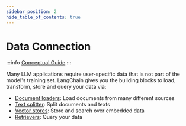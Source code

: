 ```yaml
---
sidebar_position: 2
hide_table_of_contents: true
---
```



# Data Connection 

:::info
[Conceptual Guide](https://docs.langchain.com/docs/components/indexing)
:::

Many LLM applications require user-specific data that is not part of the model's training set. LangChain gives you the 
building blocks to load, transform, store and query your data via:

- [Document loaders](/docs/modules/data_connection/document_loaders/): Load documents from many different sources
- [Text splitter](/docs/modules/data_connection/text_splitters/): Split documents and texts
- [Vector stores](/docs/modules/data_connection/vectorstores/): Store and search over embedded data
- [Retrievers](/docs/modules/data_connection/retrievers/): Query your data

<DocCardList />
